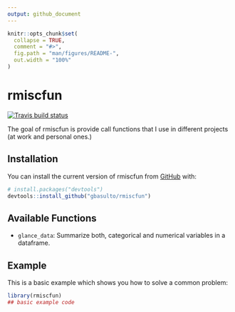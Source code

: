 ```yaml
---
output: github_document
---
```


<!-- README.md is generated from README.Rmd. Please edit that file -->

```r
knitr::opts_chunk$set(
  collapse = TRUE,
  comment = "#>",
  fig.path = "man/figures/README-",
  out.width = "100%"
)
```
# rmiscfun

<!-- badges: start -->
[![Travis build status](https://travis-ci.org/gbasulto/rmiscfun.svg?branch=master)](https://travis-ci.org/gbasulto/rmiscfun)
<!-- badges: end -->


The goal of rmiscfun is provide call functions that I use in different projects (at work and personal ones.)

## Installation



You can install the current version of rmiscfun from [GitHub](https://github.com/) with:

``` r
# install.packages("devtools")
devtools::install_github("gbasulto/rmiscfun")
```

## Available Functions

- `glance_data`: Summarize both, categorical and numerical variables in a dataframe.


## Example

This is a basic example which shows you how to solve a common problem:

```r
library(rmiscfun)
## basic example code
```

